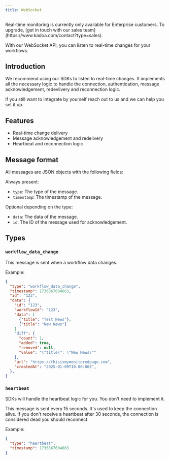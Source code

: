 ```yaml
---
title: WebSocket
---
```


<Note>
  Real-time monitoring is currently only available for Enterprise customers. To
  upgrade, [get in touch with our sales
  team](https://www.kadoa.com/contact?type=sales).
</Note>

With our WebSocket API, you can listen to real-time changes for your workflows.

## Introduction

We recommend using our SDKs to listen to real-time changes. It implements all the necessary logic to handle the connection, authentication, message acknowledgement, redevlivery and reconnection logic.

If you still want to integrate by yourself reach out to us and we can help you set it up.

## Features

- Real-time change delivery
- Message acknowledgement and redelivery
- Heartbeat and reconnection logic

## Message format

All messages are JSON objects with the following fields:

Always present:

- `type`: The type of the message.
- `timestamp`: The timestamp of the message.

Optional depending on the type:

- `data`: The data of the message.
- `id`: The ID of the message used for acknowledgement.

## Types

### `workflow_data_change`

This message is sent when a workflow data changes.

Example:

```json
{
  "type": "workflow_data_change",
  "timestamp": 1736367604663,
  "id": "123",
  "data": {
    "id": "123",
    "workflowId": "123",
    "data": [
      {"title": "Test News"},
      {"title": "New News"}
    ]
    "diff": {
      "count": 1,
      "added": true,
      "removed": null,
      "value": "\"title\": \"New News\""
    },
    "url": "https://thisismymonitoredpage.com",
    "createdAt": "2025-01-09T10:00:00Z",
  },
}
```

### `heartbeat`

<Note>
  SDKs will handle the heartbeat logic for you. You don't need to implement it.
</Note>

This message is sent every 15 seconds. It's used to keep the connection alive. If you don't receive a heartbeat after 30 seconds, the connection is considered dead you should reconnect.

Example:

```json
{
  "type": "heartbeat",
  "timestamp": 1736367604663
}
```
